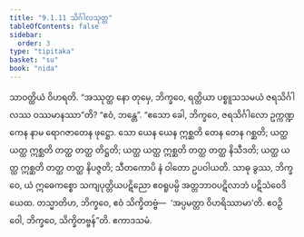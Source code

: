 ```yaml
---
title: "9.1.11 သိင်္ဂါလသုတ္တ"
tableOfContents: false
sidebar:
  order: 3
type: "tipitaka"
basket: "su"
book: "nida"
---
```



<DynamicBreadcrumb />

<Division number="233" book="nida">

<Paragraph number="1243" book="nida">
သာဝတ္ထိယံ ဝိဟရတိ. “အဿုတ္ထ နော တုမှေ, ဘိက္ခဝေ, ရတ္တိယာ ပစ္စူသသမယံ ဇရသိင်္ဂါလဿ ဝဿမာနဿာ”တိ? “ဧဝံ, ဘန္တေ”. “ဧသော ခေါ, ဘိက္ခဝေ, ဇရသိင်္ဂါလော ဥက္ကဏ္ဍကေန နာမ ရောဂဇာတေန ဖုဋ္ဌော. သော ယေန ယေန ဣစ္ဆတိ တေန တေန ဂစ္ဆတိ; ယတ္ထ ယတ္ထ ဣစ္ဆတိ တတ္ထ တတ္ထ တိဋ္ဌတိ; ယတ္ထ ယတ္ထ ဣစ္ဆတိ တတ္ထ တတ္ထ နိသီဒတိ; ယတ္ထ ယတ္ထ ဣစ္ဆတိ တတ္ထ တတ္ထ နိပဇ္ဇတိ; သီတကောပိ နံ ဝါတော ဥပဝါယတိ. သာဓု ခွဿ, ဘိက္ခဝေ, ယံ ဣဓေကစ္စော သကျပုတ္တိယပဋိညော ဧဝရူပမ္ပိ အတ္တဘာဝပဋိလာဘံ ပဋိသံဝေဒိယေထ. တသ္မာတိဟ, ဘိက္ခဝေ, ဧဝံ သိက္ခိတဗ္ဗံ—  ‘အပ္ပမတ္တာ ဝိဟရိဿာမာ’တိ. ဧဝဉှိ ဝေါ, ဘိက္ခဝေ, သိက္ခိတဗ္ဗန်”တိ.

</Paragraph>
</Division>

<Paragraph number="1244" type="center" book="nida">
ဧကာဒသမံ.
</Paragraph>